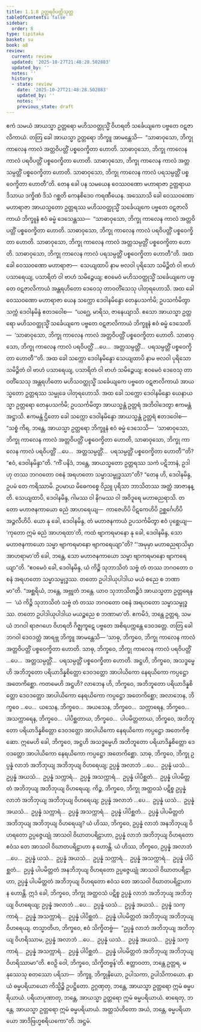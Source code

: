 ```yaml
---
title: 1.1.8 ဥတ္တရဝိပတ္တိသုတ္တ
tableOfContents: false
sidebar:
  order: 8
type: tipitaka
basket: su
book: a8
review:
  current: review
  updated: '2025-10-27T21:48:28.502883'
  updated_by: ''
  notes: ''
  history:
  - state: review
    date: '2025-10-27T21:48:28.502883'
    updated_by: ''
    notes: ''
    previous_state: draft
---
```



<ReviewStatus review={frontmatter.review} showDetails={true} />

<HypothesisAnnotation frontmatter={frontmatter} />

<DynamicBreadcrumb />

<Division number="8" book="a8" e="ch" v="17" p="11">

<Paragraph number="56" book="a8">
ဧကံ သမယံ အာယသ္မာ ဥတ္တရော မဟိသဝတ္ထုသ္မိံ ဝိဟရတိ သင်္ခေယျကေ ပဗ္ဗတေ ဝဋဇာလိကာယံ. တတြ ခေါ အာယသ္မာ ဥတ္တရော ဘိက္ခူ အာမန္တေသိ—  “သာဓာဝုသော, ဘိက္ခု ကာလေန ကာလံ အတ္တဝိပတ္တိံ ပစ္စဝေက္ခိတာ ဟောတိ. သာဓာဝုသော, ဘိက္ခု ကာလေန ကာလံ ပရဝိပတ္တိံ ပစ္စဝေက္ခိတာ ဟောတိ. သာဓာဝုသော, ဘိက္ခု ကာလေန ကာလံ အတ္တသမ္ပတ္တိံ ပစ္စဝေက္ခိတာ ဟောတိ. သာဓာဝုသော, ဘိက္ခု ကာလေန ကာလံ ပရသမ္ပတ္တိံ ပစ္စဝေက္ခိတာ ဟောတီ”တိ.
</Paragraph>

<Paragraph number="57" book="a8">
တေန ခေါ ပန သမယေန ဝေဿဝဏော မဟာရာဇာ ဥတ္တရာယ ဒိသာယ ဒက္ခိဏံ ဒိသံ ဂစ္ဆတိ ကေနစိဒေဝ ကရဏီယေန. အဿောသိ ခေါ ဝေဿဝဏော မဟာရာဇာ အာယသ္မတော ဥတ္တရဿ မဟိသဝတ္ထုသ္မိံ သင်္ခေယျကေ ပဗ္ဗတေ ဝဋဇာလိကာယံ ဘိက္ခူနံ ဧဝံ ဓမ္မံ ဒေသေန္တဿ—  “သာဓာဝုသော, ဘိက္ခု ကာလေန ကာလံ အတ္တဝိပတ္တိံ ပစ္စဝေက္ခိတာ ဟောတိ. သာဓာဝုသော, ဘိက္ခု ကာလေန ကာလံ ပရဝိပတ္တိံ ပစ္စဝေက္ခိတာ ဟောတိ. သာဓာဝုသော, ဘိက္ခု ကာလေန ကာလံ အတ္တသမ္ပတ္တိံ ပစ္စဝေက္ခိတာ ဟောတိ. သာဓာဝုသော, ဘိက္ခု ကာလေန ကာလံ ပရသမ္ပတ္တိံ ပစ္စဝေက္ခိတာ ဟောတီ”တိ.
</Paragraph>

<Paragraph number="58" book="a8">
အထ ခေါ ဝေဿဝဏော မဟာရာဇာ—  သေယျထာပိ နာမ ဗလဝါ ပုရိသော သမိဉ္ဇိတံ ဝါ ဗာဟံ ပသာရေယျ, ပသာရိတံ ဝါ ဗာဟံ သမိဉ္ဇေယျ; ဧဝမေဝံ မဟိသဝတ္ထုသ္မိံ သင်္ခေယျကေ ပဗ္ဗတေ ဝဋဇာလိကာယံ အန္တရဟိတော ဒေဝေသု တာဝတိံသေသု ပါတုရဟောသိ. အထ ခေါ ဝေဿဝဏော မဟာရာဇာ ယေန သက္ကော ဒေဝါနမိန္ဒော တေနုပသင်္ကမိ; ဥပသင်္ကမိတွာ သက္ကံ ဒေဝါနမိန္ဒံ ဧတဒဝေါစ—  “ယဂ္ဃေ, မာရိသ, ဇာနေယျာသိ. ဧသော အာယသ္မာ ဥတ္တရော မဟိသဝတ္ထုသ္မိံ သင်္ခေယျကေ ပဗ္ဗတေ ဝဋဇာလိကာယံ ဘိက္ခူနံ ဧဝံ ဓမ္မံ ဒေသေတိ—  ‘သာဓာဝုသော, ဘိက္ခု ကာလေန ကာလံ အတ္တဝိပတ္တိံ ပစ္စဝေက္ခိတာ ဟောတိ. သာဓာဝုသော, ဘိက္ခု ကာလေန ကာလံ ပရဝိပတ္တိံ …ပေ…  အတ္တသမ္ပတ္တိံ…  ပရသမ္ပတ္တိံ ပစ္စဝေက္ခိတာ ဟောတီ’”တိ.
</Paragraph>

<Paragraph number="59" book="a8">
အထ ခေါ သက္ကော ဒေဝါနမိန္ဒော သေယျထာပိ နာမ ဗလဝါ ပုရိသော သမိဉ္ဇိတံ ဝါ ဗာဟံ ပသာရေယျ, ပသာရိတံ ဝါ ဗာဟံ သမိဉ္ဇေယျ; ဧဝမေဝံ ဒေဝေသု တာဝတိံသေသု အန္တရဟိတော မဟိသဝတ္ထုသ္မိံ သင်္ခေယျကေ ပဗ္ဗတေ ဝဋဇာလိကာယံ အာယသ္မတော ဥတ္တရဿ သမ္မုခေ ပါတုရဟောသိ. အထ ခေါ သက္ကော ဒေဝါနမိန္ဒော ယေနာယသ္မာ ဥတ္တရော တေနုပသင်္ကမိ; ဥပသင်္ကမိတွာ အာယသ္မန္တံ ဥတ္တရံ အဘိဝါဒေတွာ ဧကမန္တံ အဋ္ဌာသိ. ဧကမန္တံ ဌိတော ခေါ သက္ကော ဒေဝါနမိန္ဒော အာယသ္မန္တံ ဥတ္တရံ ဧတဒဝေါစ—
</Paragraph>

<Paragraph number="60" book="a8">
“သစ္စံ ကိရ, ဘန္တေ, အာယသ္မာ ဥတ္တရော ဘိက္ခူနံ ဧဝံ ဓမ္မံ ဒေသေသိ—  ‘သာဓာဝုသော, ဘိက္ခု ကာလေန ကာလံ အတ္တဝိပတ္တိံ ပစ္စဝေက္ခိတာ ဟောတိ, သာဓာဝုသော, ဘိက္ခု ကာလေန ကာလံ ပရဝိပတ္တိံ …ပေ…  အတ္တသမ္ပတ္တိံ…  ပရသမ္ပတ္တိံ ပစ္စဝေက္ခိတာ ဟောတီ’”တိ? “ဧဝံ, ဒေဝါနမိန္ဒာ”တိ. “ကိံ ပနိဒံ, ဘန္တေ, အာယသ္မတော ဥတ္တရဿ သကံ ပဋိဘာနံ, ဥဒါဟု တဿ ဘဂဝတော ဝစနံ အရဟတော သမ္မာသမ္ဗုဒ္ဓဿာ”တိ? “တေန ဟိ, ဒေဝါနမိန္ဒ, ဥပမံ တေ ကရိဿာမိ. ဥပမာယ မိဓေကစ္စေ ဝိညူ ပုရိသာ ဘာသိတဿ အတ္ထံ အာဇာနန္တိ.
</Paragraph>

<Paragraph number="61" book="a8">
သေယျထာပိ, ဒေဝါနမိန္ဒ, ဂါမဿ ဝါ နိဂမဿ ဝါ အဝိဒူရေ မဟာဓညရာသိ. တတော မဟာဇနကာယော ဓညံ အာဟရေယျ—  ကာဇေဟိပိ ပိဋကေဟိပိ ဥစ္ဆင်္ဂေဟိပိ အဉ္ဇလီဟိပိ. ယော နု ခေါ, ဒေဝါနမိန္ဒ, တံ မဟာဇနကာယံ ဥပသင်္ကမိတွာ ဧဝံ ပုစ္ဆေယျ—  ‘ကုတော ဣမံ ဓညံ အာဟရထာ’တိ, ကထံ ဗျာကရမာနော နု ခေါ, ဒေဝါနမိန္ဒ, သော မဟာဇနကာယော သမ္မာ ဗျာကရမာနော ဗျာကရေယျာ”တိ? “‘အမုမှာ မဟာဓညရာသိမှာ အာဟရာမာ’တိ ခေါ, ဘန္တေ, သော မဟာဇနကာယော သမ္မာ ဗျာကရမာနော ဗျာကရေယျာ”တိ. “ဧဝမေဝံ ခေါ, ဒေဝါနမိန္ဒ, ယံ ကိဉ္စိ သုဘာသိတံ သဗ္ဗံ တံ တဿ ဘဂဝတော ဝစနံ အရဟတော သမ္မာသမ္ဗုဒ္ဓဿ. တတော ဥပါဒါယုပါဒါယ မယံ စညေ စ ဘဏာမာ”တိ.
</Paragraph>

<Paragraph number="62" book="a8">
“အစ္ဆရိယံ, ဘန္တေ, အဗ္ဘုတံ ဘန္တေ. ယာဝ သုဘာသိတဉ္စိဒံ အာယသ္မတာ ဥတ္တရေန—  ‘ယံ ကိဉ္စိ သုဘာသိတံ သဗ္ဗံ တံ တဿ ဘဂဝတော ဝစနံ အရဟတော သမ္မာသမ္ဗုဒ္ဓဿ. တတော ဥပါဒါယုပါဒါယ မယဉ္စညေ စ ဘဏာမာ’တိ. ဧကမိဒံ, ဘန္တေ ဥတ္တရ, သမယံ ဘဂဝါ ရာဇဂဟေ ဝိဟရတိ ဂိဇ္ဈကူဋေ ပဗ္ဗတေ အစိရပက္ကန္တေ ဒေဝဒတ္တေ. တတြ ခေါ ဘဂဝါ ဒေဝဒတ္တံ အာရဗ္ဘ ဘိက္ခူ အာမန္တေသိ—
</Paragraph>

<Paragraph number="63" book="a8">
‘သာဓု, ဘိက္ခဝေ, ဘိက္ခု ကာလေန ကာလံ အတ္တဝိပတ္တိံ ပစ္စဝေက္ခိတာ ဟောတိ. သာဓု, ဘိက္ခဝေ, ဘိက္ခု ကာလေန ကာလံ ပရဝိပတ္တိံ …ပေ…  အတ္တသမ္ပတ္တိံ…  ပရသမ္ပတ္တိံ ပစ္စဝေက္ခိတာ ဟောတိ. အဋ္ဌဟိ, ဘိက္ခဝေ, အသဒ္ဓမ္မေဟိ အဘိဘူတော ပရိယာဒိန္နစိတ္တော ဒေဝဒတ္တော အာပါယိကော နေရယိကော ကပ္ပဋ္ဌော အတေကိစ္ဆော. ကတမေဟိ အဋ္ဌဟိ? လာဘေန ဟိ, ဘိက္ခဝေ, အဘိဘူတော ပရိယာဒိန္နစိတ္တော ဒေဝဒတ္တော အာပါယိကော နေရယိကော ကပ္ပဋ္ဌော အတေကိစ္ဆော; အလာဘေန, ဘိက္ခဝေ …ပေ…  ယသေန, ဘိက္ခဝေ…  အယသေန, ဘိက္ခဝေ…  သက္ကာရေန, ဘိက္ခဝေ…  အသက္ကာရေန, ဘိက္ခဝေ…  ပါပိစ္ဆတာယ, ဘိက္ခဝေ…  ပါပမိတ္တတာယ, ဘိက္ခဝေ, အဘိဘူတော ပရိယာဒိန္နစိတ္တော ဒေဝဒတ္တော အာပါယိကော နေရယိကော ကပ္ပဋ္ဌော အတေကိစ္ဆော. ဣမေဟိ ခေါ, ဘိက္ခဝေ, အဋ္ဌဟိ အသဒ္ဓမ္မေဟိ အဘိဘူတော ပရိယာဒိန္နစိတ္တော ဒေဝဒတ္တော အာပါယိကော နေရယိကော ကပ္ပဋ္ဌော အတေကိစ္ဆော.
</Paragraph>

<Paragraph number="64" book="a8">
သာဓု, ဘိက္ခဝေ, ဘိက္ခု ဥပ္ပန္နံ လာဘံ အဘိဘုယျ အဘိဘုယျ ဝိဟရေယျ; ဥပ္ပန္နံ အလာဘံ …ပေ…  ဥပ္ပန္နံ ယသံ…  ဥပ္ပန္နံ အယသံ…  ဥပ္ပန္နံ သက္ကာရံ…  ဥပ္ပန္နံ အသက္ကာရံ…  ဥပ္ပန္နံ ပါပိစ္ဆတံ…  ဥပ္ပန္နံ ပါပမိတ္တတံ အဘိဘုယျ အဘိဘုယျ ဝိဟရေယျ.
</Paragraph>

<Paragraph number="65" book="a8">
ကိဉ္စ, ဘိက္ခဝေ, ဘိက္ခု အတ္ထဝသံ ပဋိစ္စ ဥပ္ပန္နံ လာဘံ အဘိဘုယျ အဘိဘုယျ ဝိဟရေယျ; ဥပ္ပန္နံ အလာဘံ …ပေ…  ဥပ္ပန္နံ ယသံ…  ဥပ္ပန္နံ အယသံ…  ဥပ္ပန္နံ သက္ကာရံ…  ဥပ္ပန္နံ အသက္ကာရံ…  ဥပ္ပန္နံ ပါပိစ္ဆတံ…  ဥပ္ပန္နံ ပါပမိတ္တတံ အဘိဘုယျ အဘိဘုယျ ဝိဟရေယျ?
</Paragraph>

<Paragraph number="66" book="a8">
ယံ ဟိဿ, ဘိက္ခဝေ, ဥပ္ပန္နံ လာဘံ အနဘိဘုယျ ဝိဟရတော ဥပ္ပဇ္ဇေယျုံ အာသဝါ ဝိဃာတပရိဠာဟာ, ဥပ္ပန္နံ လာဘံ အဘိဘုယျ ဝိဟရတော ဧဝံသ တေ အာသဝါ ဝိဃာတပရိဠာဟာ န ဟောန္တိ. ယံ ဟိဿ, ဘိက္ခဝေ, ဥပ္ပန္နံ အလာဘံ …ပေ…  ဥပ္ပန္နံ ယသံ…  ဥပ္ပန္နံ အယသံ…  ဥပ္ပန္နံ သက္ကာရံ…  ဥပ္ပန္နံ အသက္ကာရံ…  ဥပ္ပန္နံ ပါပိစ္ဆတံ…  ဥပ္ပန္နံ ပါပမိတ္တတံ အနဘိဘုယျ ဝိဟရတော ဥပ္ပဇ္ဇေယျုံ အာသဝါ ဝိဃာတပရိဠာဟာ, ဥပ္ပန္နံ ပါပမိတ္တတံ အဘိဘုယျ ဝိဟရတော ဧဝံသ တေ အာသဝါ ဝိဃာတပရိဠာဟာ န ဟောန္တိ. ဣဒံ ခေါ, ဘိက္ခဝေ, ဘိက္ခု အတ္ထဝသံ ပဋိစ္စ ဥပ္ပန္နံ လာဘံ အဘိဘုယျ အဘိဘုယျ ဝိဟရေယျ; ဥပ္ပန္နံ အလာဘံ …ပေ…  ဥပ္ပန္နံ ယသံ…  ဥပ္ပန္နံ အယသံ…  ဥပ္ပန္နံ သက္ကာရံ…  ဥပ္ပန္နံ အသက္ကာရံ…  ဥပ္ပန္နံ ပါပိစ္ဆတံ…  ဥပ္ပန္နံ ပါပမိတ္တတံ အဘိဘုယျ အဘိဘုယျ ဝိဟရေယျ.
</Paragraph>

<Paragraph number="67" book="a8">
တသ္မာတိဟ, ဘိက္ခဝေ, ဧဝံ သိက္ခိတဗ္ဗံ—  “ဥပ္ပန္နံ လာဘံ အဘိဘုယျ အဘိဘုယျ ဝိဟရိဿာမ, ဥပ္ပန္နံ အလာဘံ …ပေ…  ဥပ္ပန္နံ ယသံ…  ဥပ္ပန္နံ အယသံ…  ဥပ္ပန္နံ သက္ကာရံ…  ဥပ္ပန္နံ အသက္ကာရံ…  ဥပ္ပန္နံ ပါပိစ္ဆတံ…  ဥပ္ပန္နံ ပါပမိတ္တတံ အဘိဘုယျ အဘိဘုယျ ဝိဟရိဿာမာ”တိ. ဧဝဉှိ ဝေါ, ဘိက္ခဝေ, သိက္ခိတဗ္ဗန်’တိ.
</Paragraph>

<Paragraph number="68" book="a8">
ဧတ္တာဝတာ, ဘန္တေ ဥတ္တရ, မနုဿေသု စတဿော ပရိသာ—  ဘိက္ခူ, ဘိက္ခုနိယော, ဥပါသကာ, ဥပါသိကာယော. နာယံ ဓမ္မပရိယာယော ကိသ္မိဉ္စိ ဥပဋ္ဌိတော. ဥဂ္ဂဏှတု, ဘန္တေ, အာယသ္မာ ဥတ္တရော ဣမံ ဓမ္မပရိယာယံ. ပရိယာပုဏာတု, ဘန္တေ, အာယသ္မာ ဥတ္တရော ဣမံ ဓမ္မပရိယာယံ. ဓာရေတု, ဘန္တေ, အာယသ္မာ ဥတ္တရော ဣမံ ဓမ္မပရိယာယံ. အတ္ထသံဟိတော အယံ, ဘန္တေ, ဓမ္မပရိယာယော အာဒိဗြဟ္မစရိယကော”တိ.

</Paragraph>
</Division>

<Paragraph number="69" type="center" book="a8">
အဋ္ဌမံ.
</Paragraph>